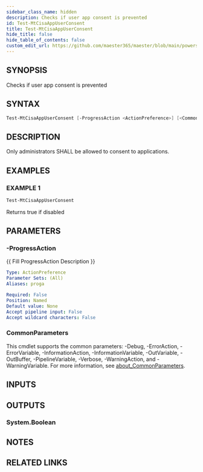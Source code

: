 ```yaml
---
sidebar_class_name: hidden
description: Checks if user app consent is prevented
id: Test-MtCisaAppUserConsent
title: Test-MtCisaAppUserConsent
hide_title: false
hide_table_of_contents: false
custom_edit_url: https://github.com/maester365/maester/blob/main/powershell/public/Test-MtCisaAppUserConsent.ps1
---
```


## SYNOPSIS

Checks if user app consent is prevented

## SYNTAX

```powershell
Test-MtCisaAppUserConsent [-ProgressAction <ActionPreference>] [<CommonParameters>]
```

## DESCRIPTION

Only administrators SHALL be allowed to consent to applications.

## EXAMPLES

### EXAMPLE 1

```powershell
Test-MtCisaAppUserConsent
```

Returns true if disabled

## PARAMETERS

### -ProgressAction

\{\{ Fill ProgressAction Description \}\}

```yaml
Type: ActionPreference
Parameter Sets: (All)
Aliases: proga

Required: False
Position: Named
Default value: None
Accept pipeline input: False
Accept wildcard characters: False
```

### CommonParameters

This cmdlet supports the common parameters: -Debug, -ErrorAction, -ErrorVariable, -InformationAction, -InformationVariable, -OutVariable, -OutBuffer, -PipelineVariable, -Verbose, -WarningAction, and -WarningVariable. For more information, see [about_CommonParameters](http://go.microsoft.com/fwlink/?LinkID=113216).

## INPUTS

## OUTPUTS

### System.Boolean

## NOTES

## RELATED LINKS
